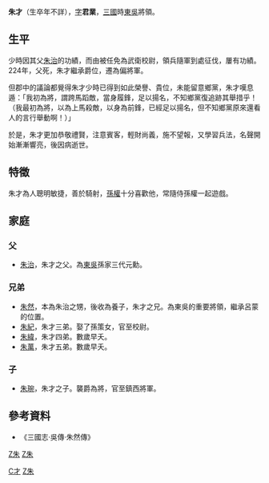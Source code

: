 '''朱才'''（生卒年不詳），[[表字|字]]'''君業'''，[[三國|三國]]時[[東吳|東吳]]將領。

==生平==
少時因其父[[朱治|朱治]]的功績，而由被任免為武衛校尉，領兵隨軍到處征伐，屢有功績。224年，父死，朱才繼承爵位，遷為偏將軍。

但郡中的議論都覺得朱才少時已得到如此榮譽、貴位，未能留意鄉黨，朱才嘆息遁：「我初為將，謂跨馬蹈敵，當身履鋒，足以揚名，不知鄉黨復追跡其舉措乎！（我最初為將，以為上馬殺敵，以身為前鋒，已經足以揚名，但不知鄉黨原來還看人的言行舉動啊！）」

於是，朱才更加恭敬禮賢，注意賓客，輕財尚義，施不望報，又學習兵法，名聲開始漸漸響亮，後因病逝世。 

==特徵==
朱才為人聰明敏捷，善於騎射，[[孫權|孫權]]十分喜歡他，常隨侍孫權一起遊戲。

==家庭==
===父===
*[[朱治|朱治]]，朱才之父。為[[東吳|東吳]]孫家三代元勳。 

===兄弟===
*[[朱然|朱然]]，本為朱治之甥，後收為養子，朱才之兄。為東吳的重要將領，繼承呂蒙的位置。  
*[[朱紀_(朱治子)|朱紀]]，朱才三弟。娶了孫策女，官至校尉。 
*[[朱緯|朱緯]]，朱才四弟。數歲早夭。 
*[[朱萬|朱萬]]，朱才五弟。數歲早夭。

===子===
*[[朱琬|朱琬]]，朱才之子。襲爵為將，官至鎮西將軍。

==參考資料==
*《三國志·吳傳·朱然傳》 
{{三國人物小作品}}
[[category:東吳軍事人物|Z朱]]
[[category:安吉人|Z朱]]
[[Category:朱姓|C才]]
[[Category:东吴列侯|Z朱]]